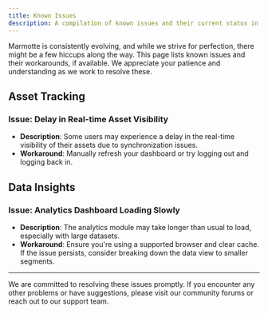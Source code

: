 ```yaml
---
title: Known Issues
description: A compilation of known issues and their current status in Marmotte.
---
```


Marmotte is consistently evolving, and while we strive for perfection, there might be a few hiccups along the way. This page lists known issues and their workarounds, if available. We appreciate your patience and understanding as we work to resolve these.

## Asset Tracking

### Issue: Delay in Real-time Asset Visibility

- **Description**: Some users may experience a delay in the real-time visibility of their assets due to synchronization issues.
- **Workaround**: Manually refresh your dashboard or try logging out and logging back in.

## Data Insights

### Issue: Analytics Dashboard Loading Slowly

- **Description**: The analytics module may take longer than usual to load, especially with large datasets.
- **Workaround**: Ensure you're using a supported browser and clear cache. If the issue persists, consider breaking down the data view to smaller segments.

---

We are committed to resolving these issues promptly. If you encounter any other problems or have suggestions, please visit our community forums or reach out to our support team.
